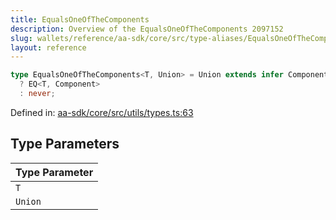 ```yaml
---
title: EqualsOneOfTheComponents
description: Overview of the EqualsOneOfTheComponents 2097152
slug: wallets/reference/aa-sdk/core/src/type-aliases/EqualsOneOfTheComponents
layout: reference
---
```


```ts
type EqualsOneOfTheComponents<T, Union> = Union extends infer Component
  ? EQ<T, Component>
  : never;
```

Defined in: [aa-sdk/core/src/utils/types.ts:63](https://github.com/alchemyplatform/aa-sdk/blob/923a52171f7246172caf350853843e6680197da9/aa-sdk/core/src/utils/types.ts#L63)

## Type Parameters

| Type Parameter |
| :------------- |
| `T`            |
| `Union`        |
